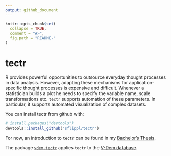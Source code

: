 ```yaml
---
output: github_document
---
```


<!-- README.md is generated from README.Rmd. Please edit that file -->

```r
knitr::opts_chunk$set(
  collapse = TRUE,
  comment = "#>",
  fig.path = "README-"
)
```

# tectr

R provides powerful opportunities to outsource everyday thought processes in data analysis. However, adapting these mechanisms for application-specific thought processes is expensive and difficult. Whenever a statistician builds a plot he needs to specify the variable name, scale transformations etc. `tectr` supports automation of these parameters. In particular, it supports automated visualization of complex datasets.

You can install tectr from github with:

```r
# install.packages("devtools")
devtools::install_github("sflippl/tectr")
```

For now, an introduction to `tectr` can be found in my [Bachelor's Thesis](https://github.com/sflippl/bachelor-thesis/blob/master/_book/bachelor-thesis.pdf).

The package [`vdem.tectr`](https://github.com/sflippl/vdem.tectr) applies `tectr` to the [V-Dem database](v-dem.net).
